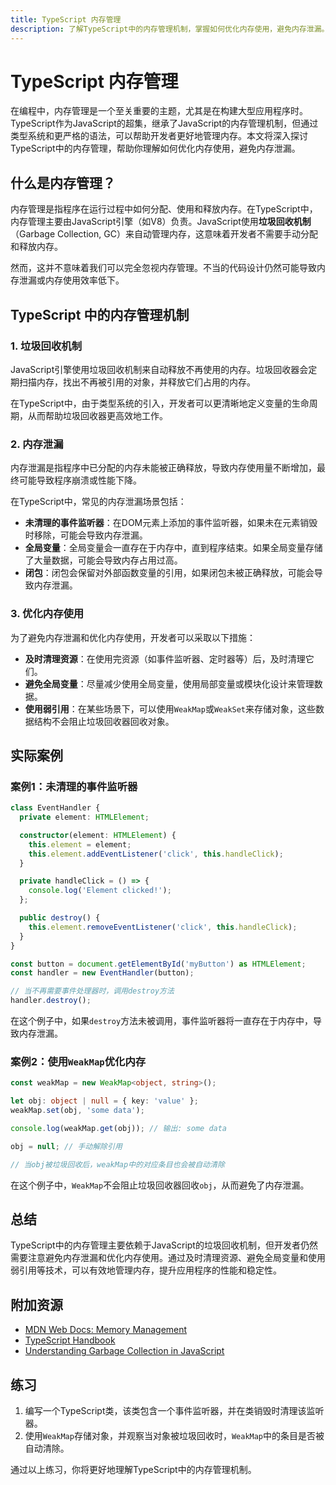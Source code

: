 ```yaml
---
title: TypeScript 内存管理
description: 了解TypeScript中的内存管理机制，掌握如何优化内存使用，避免内存泄漏。
---
```


# TypeScript 内存管理

在编程中，内存管理是一个至关重要的主题，尤其是在构建大型应用程序时。TypeScript作为JavaScript的超集，继承了JavaScript的内存管理机制，但通过类型系统和更严格的语法，可以帮助开发者更好地管理内存。本文将深入探讨TypeScript中的内存管理，帮助你理解如何优化内存使用，避免内存泄漏。

## 什么是内存管理？

内存管理是指程序在运行过程中如何分配、使用和释放内存。在TypeScript中，内存管理主要由JavaScript引擎（如V8）负责。JavaScript使用**垃圾回收机制**（Garbage Collection, GC）来自动管理内存，这意味着开发者不需要手动分配和释放内存。

然而，这并不意味着我们可以完全忽视内存管理。不当的代码设计仍然可能导致内存泄漏或内存使用效率低下。

## TypeScript 中的内存管理机制

### 1. 垃圾回收机制

JavaScript引擎使用垃圾回收机制来自动释放不再使用的内存。垃圾回收器会定期扫描内存，找出不再被引用的对象，并释放它们占用的内存。

在TypeScript中，由于类型系统的引入，开发者可以更清晰地定义变量的生命周期，从而帮助垃圾回收器更高效地工作。

### 2. 内存泄漏

内存泄漏是指程序中已分配的内存未能被正确释放，导致内存使用量不断增加，最终可能导致程序崩溃或性能下降。

在TypeScript中，常见的内存泄漏场景包括：

- **未清理的事件监听器**：在DOM元素上添加的事件监听器，如果未在元素销毁时移除，可能会导致内存泄漏。
- **全局变量**：全局变量会一直存在于内存中，直到程序结束。如果全局变量存储了大量数据，可能会导致内存占用过高。
- **闭包**：闭包会保留对外部函数变量的引用，如果闭包未被正确释放，可能会导致内存泄漏。

### 3. 优化内存使用

为了避免内存泄漏和优化内存使用，开发者可以采取以下措施：

- **及时清理资源**：在使用完资源（如事件监听器、定时器等）后，及时清理它们。
- **避免全局变量**：尽量减少使用全局变量，使用局部变量或模块化设计来管理数据。
- **使用弱引用**：在某些场景下，可以使用`WeakMap`或`WeakSet`来存储对象，这些数据结构不会阻止垃圾回收器回收对象。

## 实际案例

### 案例1：未清理的事件监听器

```typescript
class EventHandler {
  private element: HTMLElement;

  constructor(element: HTMLElement) {
    this.element = element;
    this.element.addEventListener('click', this.handleClick);
  }

  private handleClick = () => {
    console.log('Element clicked!');
  };

  public destroy() {
    this.element.removeEventListener('click', this.handleClick);
  }
}

const button = document.getElementById('myButton') as HTMLElement;
const handler = new EventHandler(button);

// 当不再需要事件处理器时，调用destroy方法
handler.destroy();
```

在这个例子中，如果`destroy`方法未被调用，事件监听器将一直存在于内存中，导致内存泄漏。

### 案例2：使用`WeakMap`优化内存

```typescript
const weakMap = new WeakMap<object, string>();

let obj: object | null = { key: 'value' };
weakMap.set(obj, 'some data');

console.log(weakMap.get(obj)); // 输出: some data

obj = null; // 手动解除引用

// 当obj被垃圾回收后，weakMap中的对应条目也会被自动清除
```

在这个例子中，`WeakMap`不会阻止垃圾回收器回收`obj`，从而避免了内存泄漏。

## 总结

TypeScript中的内存管理主要依赖于JavaScript的垃圾回收机制，但开发者仍然需要注意避免内存泄漏和优化内存使用。通过及时清理资源、避免全局变量和使用弱引用等技术，可以有效地管理内存，提升应用程序的性能和稳定性。

## 附加资源

- [MDN Web Docs: Memory Management](https://developer.mozilla.org/en-US/docs/Web/JavaScript/Memory_Management)
- [TypeScript Handbook](https://www.typescriptlang.org/docs/handbook/intro.html)
- [Understanding Garbage Collection in JavaScript](https://blog.sessionstack.com/how-javascript-works-memory-management-how-to-handle-4-common-memory-leaks-3f28b94cfbec)

## 练习

1. 编写一个TypeScript类，该类包含一个事件监听器，并在类销毁时清理该监听器。
2. 使用`WeakMap`存储对象，并观察当对象被垃圾回收时，`WeakMap`中的条目是否被自动清除。

通过以上练习，你将更好地理解TypeScript中的内存管理机制。